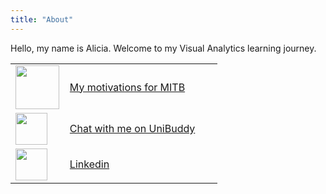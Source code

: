 ```yaml
---
title: "About"
---
```


Hello, my name is Alicia. Welcome to my Visual Analytics learning journey.

|                                                  |                                                                                                                                                         |
|-------------------|-----------------------------------------------------|
| ![](images/clipboard-2500192515.png){width="70"} | [My motivations for MITB](https://masters.smu.edu.sg/programme/master_of_it_in_business/community-stories/alicia_loh_analytics)                         |
| ![](images/clipboard-3389787073.png){width="51"} | [Chat with me on UniBuddy](https://api.unibuddy.co/og/singapore-management-university-pg/buddies/students/659ea87b6b5e790e17aa7e10?buddyPosition=share) |
| ![](images/clipboard-2757522519.png){width="51"} | [Linkedin](https://www.linkedin.com/in/lnealicia/)                                                                                                      |
